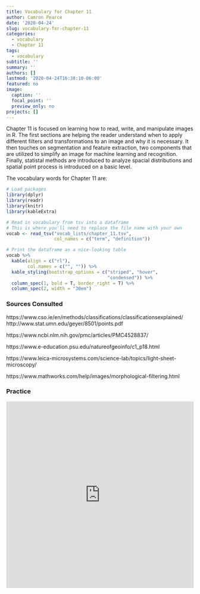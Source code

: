```yaml
---
title: Vocabulary for Chapter 11
author: Camron Pearce
date: '2020-04-24'
slug: vocabulary-for-chapter-11
categories:
  - vocabulary
  - Chapter 11
tags:
  - vocabulary
subtitle: ''
summary: ''
authors: []
lastmod: '2020-04-24T16:38:10-06:00'
featured: no
image:
  caption: ''
  focal_point: ''
  preview_only: no
projects: []
---
```


Chapter 11 is focused on learning how to read, write, and manipulate images in R. The first sections are helping the reader understand when to apply different filters and transformations to an image and why it is necessary. It then touches on segmentation and feature extraction, two components that are utilized to simplify an image for machine learning and recognition. Finally, statistal methods are introduced to analyze spacial distributions and spatial point process is introduced on a basic level.

The vocabulary words for Chapter 11 are:
```r
# Load packages
library(dplyr)
library(readr)
library(knitr)
library(kableExtra)

# Read in vocabulary from tsv into a dataframe
# This is where you'll need to replace the file name with your own
vocab <- read_tsv("vocab_lists/chapter_11.tsv",
                  col_names = c("term", "definition"))

# Print the dataframe as a nice-looking table
vocab %>% 
  kable(align = c("rl"), 
        col.names = c("", "")) %>% 
  kable_styling(bootstrap_options = c("striped", "hover",
                                      "condensed")) %>% 
  column_spec(1, bold = T, border_right = T) %>%
  column_spec(2, width = "30em")
```

### Sources Consulted

https://www.cso.ie/en/methods/classifications/classificationsexplained/
http://www.stat.umn.edu/geyer/8501/points.pdf

https://www.ncbi.nlm.nih.gov/pmc/articles/PMC4528837/

https://www.e-education.psu.edu/natureofgeoinfo/c1_p18.html

https://www.leica-microsystems.com/science-lab/topics/light-sheet-microscopy/

https://www.mathworks.com/help/images/morphological-filtering.html

### Practice

<iframe src="https://quizlet.com/504650205/match/embed?i=22uyf&x=1jj1" height="500" width="100%" style="border:0"></iframe>
